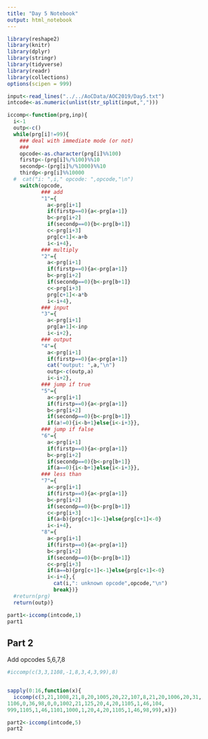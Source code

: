 ```yaml
---
title: "Day 5 Notebook"
output: html_notebook
---
```


```r
library(reshape2)
library(knitr)
library(dplyr)
library(stringr)
library(tidyverse)
library(readr)
library(collections)
options(scipen = 999)
```

```r
input<-read_lines("../../AoCData/AOC2019/Day5.txt")
intcode<-as.numeric(unlist(str_split(input,",")))
```


```r
iccomp<-function(prg,inp){
  i<-1
  outp<-c()
  while(prg[i]!=99){
    ### deal with immediate mode (or not)
    ### 
    opcode<-as.character(prg[i]%%100)
    firstp<-(prg[i]%/%100)%%10
    secondp<-(prg[i]%/%1000)%%10
    thirdp<-prg[i]%%10000
  #  cat("i: ",i," opcode: ",opcode,"\n")
    switch(opcode,
           ### add
           "1"={
             a<-prg[i+1]
             if(firstp==0){a<-prg[a+1]}
             b<-prg[i+2]
             if(secondp==0){b<-prg[b+1]}
             c<-prg[i+3]
             prg[c+1]<-a+b
             i<-i+4},
           ### multiply
           "2"={
             a<-prg[i+1]
             if(firstp==0){a<-prg[a+1]}
             b<-prg[i+2]
             if(secondp==0){b<-prg[b+1]}
             c<-prg[i+3]
             prg[c+1]<-a*b
             i<-i+4},
           ### input
           "3"={
             a<-prg[i+1]
             prg[a+1]<-inp
             i<-i+2},
           ### output
           "4"={
             a<-prg[i+1]
             if(firstp==0){a<-prg[a+1]}
             cat("output: ",a,"\n")
             outp<-c(outp,a)
             i<-i+2},
           ### jump if true
           "5"={
             a<-prg[i+1]
             if(firstp==0){a<-prg[a+1]}
             b<-prg[i+2]
             if(secondp==0){b<-prg[b+1]}
             if(a!=0){i<-b+1}else{i<-i+3}},
           ### jump if false
           "6"={
             a<-prg[i+1]
             if(firstp==0){a<-prg[a+1]}
             b<-prg[i+2]
             if(secondp==0){b<-prg[b+1]}
             if(a==0){i<-b+1}else{i<-i+3}},
           ### less than
           "7"={
             a<-prg[i+1]
             if(firstp==0){a<-prg[a+1]}
             b<-prg[i+2]
             if(secondp==0){b<-prg[b+1]}
             c<-prg[i+3]
             if(a<b){prg[c+1]<-1}else{prg[c+1]<-0}
             i<-i+4},
           "8"={
             a<-prg[i+1]
             if(firstp==0){a<-prg[a+1]}
             b<-prg[i+2]
             if(secondp==0){b<-prg[b+1]}
             c<-prg[i+3]
             if(a==b){prg[c+1]<-1}else{prg[c+1]<-0}
             i<-i+4},{
               cat(i,": unknown opcode",opcode,"\n")
               break})}
  #return(prg)
  return(outp)}
```




```r
part1<-iccomp(intcode,1)
part1
```

## Part 2

Add opcodes 5,6,7,8

```r
#iccomp(c(3,3,1108,-1,8,3,4,3,99),8)


sapply(0:16,function(x){
  iccomp(c(3,21,1008,21,8,20,1005,20,22,107,8,21,20,1006,20,31,
1106,0,36,98,0,0,1002,21,125,20,4,20,1105,1,46,104,
999,1105,1,46,1101,1000,1,20,4,20,1105,1,46,98,99),x)})
```
```r
part2<-iccomp(intcode,5)
part2

```

